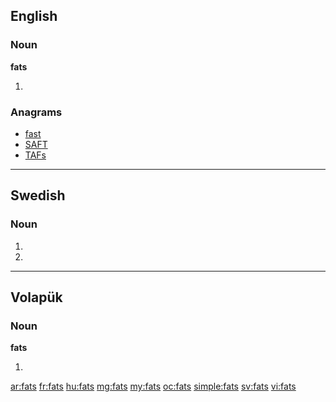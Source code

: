 ==English==

===Noun===
'''fats'''

# {{plural of|[[fat]]}}

===Anagrams===
* [[fast#English|fast]]
* [[SAFT#English|SAFT]]
* [[TAFs#English|TAFs]]

----

==Swedish==

===Noun===
{{head|sv|noun form}}

# {{sv-noun-form-indef-gen|fat}}
# {{sv-noun-form-indef-gen-pl|fat}}

----

==Volapük==

===Noun===
'''fats'''

# {{plural of|fat|lang=vo}}

[[ar:fats]]
[[fr:fats]]
[[hu:fats]]
[[mg:fats]]
[[my:fats]]
[[oc:fats]]
[[simple:fats]]
[[sv:fats]]
[[vi:fats]]